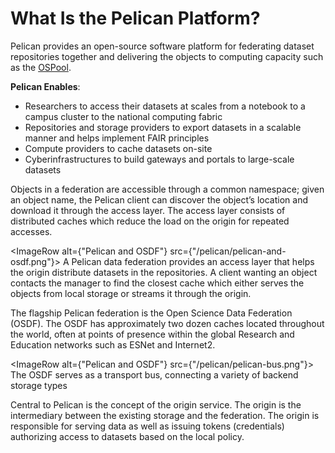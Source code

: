 
# What Is the Pelican Platform?

Pelican provides an open-source software platform for federating dataset repositories together and delivering the
objects to computing capacity such as the [OSPool](https://osg-htc.org/services/open_science_pool.html).

**Pelican Enables**:
- Researchers to access their datasets at scales from a notebook to a campus cluster to the national computing fabric
- Repositories and storage providers to export datasets in a scalable manner and helps implement FAIR principles
- Compute providers to cache datasets on-site
- Cyberinfrastructures to build gateways and portals to large-scale datasets

Objects in a federation are accessible through a common namespace; given an object name,
the Pelican client can discover the object’s location and download it through the access layer.
The access layer consists of distributed caches which reduce the load on the origin for repeated accesses.

<ImageRow alt={"Pelican and OSDF"} src={"/pelican/pelican-and-osdf.png"}>
	A Pelican data federation provides an access layer that helps the origin
	distribute datasets in the repositories.  A client wanting an object contacts
	the manager to find the closest cache which either serves the objects from
	local storage or streams it through the origin.
</ImageRow>


The flagship Pelican federation is the Open Science Data Federation (OSDF).
The OSDF has approximately two dozen caches located throughout the world, often at
points of presence within the global Research and Education networks such as ESNet and
Internet2.

<ImageRow alt={"Pelican and OSDF"} src={"/pelican/pelican-bus.png"}>
	The OSDF serves as a transport bus, connecting a variety of backend storage types
</ImageRow>




Central to Pelican is the concept of the origin service.  The origin is the intermediary between
the existing storage and the federation.  The origin is responsible for serving data as well
as issuing tokens (credentials) authorizing access to datasets based on the local policy.

